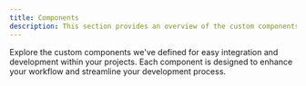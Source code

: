```yaml
---
title: Components
description: This section provides an overview of the custom components available in PolarisDocs.
---
```


Explore the custom components we've defined for easy integration and development within your projects. Each component is designed to enhance your workflow and streamline your development process.


<Outlet path="/getting-started/components" />